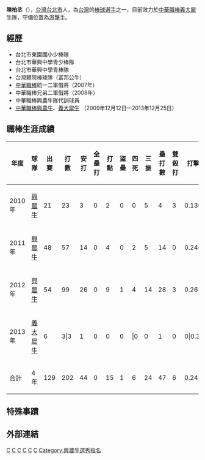 {{Infobox 中華職棒選手|
bgcolor1=#A000B0|
bgcolor2=#A000B0|
textcolor1=white|
textcolor2=white|
name=陳柏丞|
image=|
width=250|
position=游擊手|
team=|
number=77|
bats=右|
throws=右
|birthdate={{birth_date_and_age|1987|7|8|mf=y}}|
birthplace={{ROC}}[[台灣|台灣]][[台北市|台北市]]|
debutdate=5月8日|
debutyear=2010年|
debutteam=興農牛|
statyear=2013年7月19日|
stat1label=[[打擊率|打擊率]]|
stat1value=0.242|
stat2label=[[全壘打|全壘打]]|
stat2value=0|
stat3label=[[打點|打點]]|
stat3value=15|
awards=<nowiki></nowiki>
|
teams=<nowiki></nowiki>
*[[興農牛|興農牛]]→[[義大犀牛|義大犀牛]]（2010年—2013年12月25日）
}}

'''陳柏丞'''（{{bd|1987年|7月8日}}），[[台灣|台灣]][[台北市|台北市]]人，為[[台灣|台灣]]的[[棒球|棒球]][[選手|選手]]之一，目前效力於[[中華職棒|中華職棒]][[義大犀牛|義大犀牛]]隊，守備位置為[[游擊手|游擊手]]。

==經歷==
*台北市東園國小少棒隊 
*台北市華興中學青少棒隊 
*台北市華興中學青棒隊 
*台灣體院棒球隊（富邦公牛） 
*[[中華職棒|中華職棒]]統一二軍借將（2007年） 
*中華職棒兄弟二軍借將（2008年） 
*中華職棒興農牛隊代訓球員 
*[[中華職棒|中華職棒]][[興農牛|興農牛]]、[[義大犀牛|義大犀牛]] （2009年12月12日—2013年12月25日）


==職棒生涯成績==
{|Border=1 WIDTH=800PX
|- align=middle
!年度!!球隊!!出賽!!打數!!安打!!全壘打!!打點!!盜壘!!四死!!三振!!壘打數!!雙殺打!!打擊率
|- align="center"
|2010年||[[興農牛|興農牛]]||21||23||3||0||2||0||0||5||4||3||0.130
|- align="center"
|2011年||[[興農牛|興農牛]]||48||57||14||0||4||0||2||5||14||0||0.246
|- align="center"
|2012年||[[興農牛|興農牛]]||54||99||26||0||9||1||4||14||28||3||0.263
|- align=middle
|2013年||[[義大犀牛|義大犀牛]]||6||3|3||1||0||0||0|||0||0||1||0||0|0.333
|- align=middle style="color:black; background-color:#A000B0"
!合計!!4年!!129||202||44||0||15||1||6||24||47||6||0.242
|}

==特殊事蹟==
==外部連結==
{{台灣棒球維基館|陳柏丞(1987)}}
{{中華職棒球員資料|id=R298|name=陳柏丞}}

[[Category:台灣棒球運動員|C]]
[[Category:興農牛隊球員|C]]
[[Category:義大犀牛隊球員|C]]
[[Category:國立臺灣體育運動大學校友|C]]
[[Category:台北市人|C]]
[[Category:陳姓|C]]
[[Category:興農牛選秀指名|Category:興農牛選秀指名]]